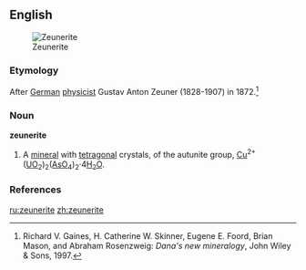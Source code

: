 ==English==
[[Image:Zeunerite 2 on quartz Copper urano-arsenate Perry Jones Group Plumas County Calfornia 1969.jpg|thumb|Zeunerite]]

===Etymology===
After [[German]] [[physicist]] Gustav Anton Zeuner (1828-1907) in 1872.<ref>Richard V. Gaines, H. Catherine W. Skinner, Eugene E. Foord, Brian Mason, and Abraham Rosenzweig: ''Dana's new mineralogy'', John Wiley & Sons, 1997.</ref>

===Noun===
'''zeunerite'''

#{{mineralogy}} A [[mineral]] with [[tetragonal]] crystals, of the autunite group, [[copper|Cu]]<sup>2+</sup>([[uranium|U]][[oxygen|O]]<sub>2</sub>)<sub>2</sub>([[arsenic|As]]O<sub>4</sub>)<sub>2</sub>·4[[water|H<sub>2</sub>O]].

===References===
<references/>

[[ru:zeunerite]]
[[zh:zeunerite]]